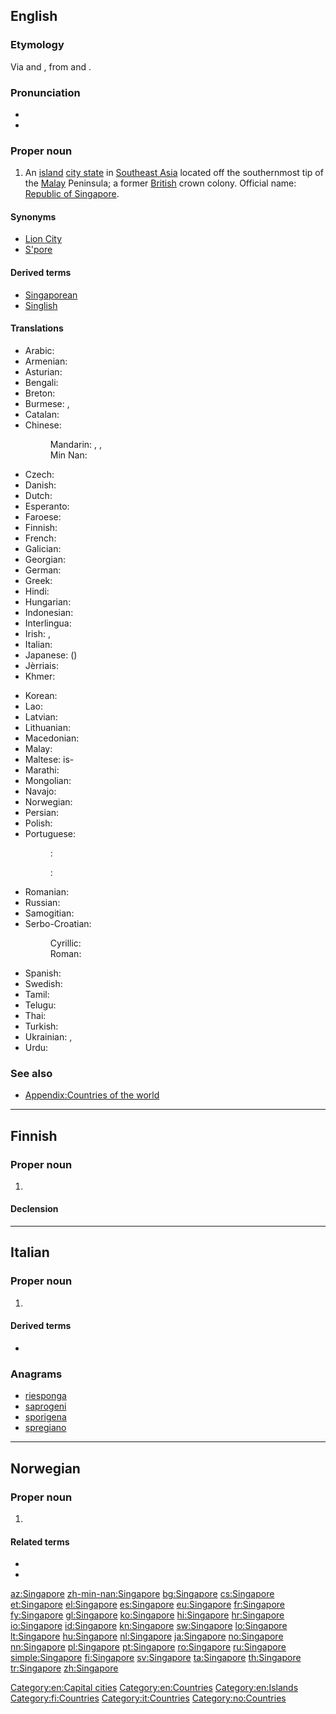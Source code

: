 ==English==
{{wikipedia}}

===Etymology===
Via {{etyl|ms|en}} {{term|singa||lion|lang=ms}} and {{term|pura||city|lang=ms}}, from {{etyl|sa|en}} {{term|sc=Deva|सिंह|tr=siṁhá||lion|lang=sa}} and {{term|sc=Deva|पुर||city|lang=sa}}.

===Pronunciation===
* {{IPA|/ˈsɪŋəpɔː/|/ˈsɪŋgəpɔː/|lang=en}}
* {{audio|En-us-Singapore.ogg|Audio (US)|lang=en}}

===Proper noun===
{{en-proper noun}}

# An [[island]] [[city state]] in [[Southeast Asia]] located off the southernmost tip of the [[Malay]] Peninsula; a former [[British]] crown colony. Official name: [[Republic of Singapore]].

====Synonyms====
* [[Lion City]] {{qualifier|informal}}
* [[S'pore]] {{qualifier|abbreviation}}

====Derived terms====
* [[Singaporean]]
* [[Singlish]]

====Translations====
{{trans-top|Republic of Singapore}}
* Arabic: {{t|ar|سنغافورة|f|tr=singhafuura}}
* Armenian: {{t|hy|Սինգապուր}}
* Asturian: {{t+|ast|Singapur}}
* Bengali: {{t|bn|সিঙ্গাপুর}}
* Breton: {{t|br|Singapour}}
* Burmese: {{t|my|စင်ကာပူ|tr=cang-kapu}}, {{t|my|စင်္ကာပူ|tr=cang-kapu}}
* Catalan: {{t+|ca|Singapur}}
* Chinese:
*: Mandarin: {{t+|cmn|新加坡|tr=Xīnjiāpō|sc=Hani}}, {{t|cmn|星加坡|tr=Xīngjiāpō|sc=Hani}}, {{qualifier|nickname}} {{t+|cmn|星洲|tr=Xīngzhōu|sc=Hani}}
*: Min Nan: {{t|nan|新加坡|tr=Sin-ka-pho|sc=Hans}}
* Czech: {{t+|cs|Singapur|m}}
* Danish: {{t|da|Singapore}}
* Dutch: {{t+|nl|Singapore}}
* Esperanto: {{t|eo|Singapuro}}
* Faroese: {{t|fo|Singapor|n}}
* Finnish: {{t+|fi|Singapore}}
* French: {{t+|fr|Singapour|m}}
* Galician: {{t+|gl|Singapur}}
* Georgian: {{t|ka|სინგაპური|sc=Geor}}
* German: {{t+|de|Singapur}}
* Greek: {{t+|el|Σιγκαπούρη|f}}
* Hindi: {{t+|hi|सिंगापुर|tr=siṅgāpur|sc=Deva}}
* Hungarian: {{t+|hu|Szingapúr}}
* Indonesian: {{t|id|Singapura}}
* Interlingua: {{t|ia|Singhapur}}
* Irish: {{t|ga|Singeapór|m}}, {{t|ga|Poblacht Shingeapór|f}}
* Italian: {{t|it|Singapore|f}}
* Japanese: {{t+|ja|シンガポール|tr=Shingapōru|sc=Jpan}} ({{t|ja|新嘉坡|sc=Jpan}})
* Jèrriais: {{t|roa-jer|Sîngapour|m}}
* Khmer: {{t|km|សិង្ហបុរី|tr=singha’borei|sc=Khmr}}
{{trans-mid}}
* Korean: {{t+|ko|싱가포르|tr=Singgaporeu|sc=Kore}}
* Lao: {{t+|lo|ສິງກະໂປ|sc=Laoo}}
* Latvian: {{t+|lv|Singapūra|f}}
* Lithuanian: {{t+|lt|Singapūras|m}}
* Macedonian: {{t+|mk|Сингапур|m}}
* Malay: {{t|ms|Singapura}}
* Maltese: is-{{t|mt|Singapor}}
* Marathi: {{t|mr|सिंगापुर|m|tr=siṅgāpur|sc=Deva}}
* Mongolian: {{t|mn|Сингапур|sc=Cyrl}}
* Navajo: {{t|nv|Sį́ʼgaboo}}
* Norwegian: {{t+|no|Singapore}}
* Persian: {{t|fa|سنگاپور|tr=Sangâpur|sc=fa-Arab}}
* Polish: {{t+|pl|Singapur}}
* Portuguese:
*: {{qualifier|Brazil}}: {{t+|pt|Cingapura|f}}
*: {{i|Portugal and Africa}}: {{t+|pt|Singapura|f}}
* Romanian: {{t+|ro|Singapore}}
* Russian: {{t+|ru|Сингапу́р|m}}
* Samogitian: {{t|sgs|Singapūrs}}
* Serbo-Croatian:
*: Cyrillic: {{t|sh|Сингапур|m|sc=Cyrl}}
*: Roman: {{t+|sh|Singapur|m}}
* Spanish: {{t+|es|Singapur|m}}
* Swedish: {{t+|sv|Singapore}}
* Tamil: {{t+|ta|சிங்கப்பூர்|tr=singgappūr|sc=Taml}}
* Telugu: {{t+|te|సింగపూర్}}
* Thai: {{t+|th|สิงคโปร์|tr=sĭngkábpoh}}
* Turkish: {{t+|tr|Singapur}}
* Ukrainian: {{t+|uk|Сінгапур}}, {{t|uk|Сингапур}}
* Urdu: {{t|ur|سنگاپور|tr=siṅgāpur|sc=ur-Arab}}
{{trans-bottom}}

===See also===
* [[Appendix:Countries of the world]]

[[Category:en:Capital cities]]
[[Category:en:Countries]]
[[Category:en:Islands]]

----

==Finnish==
{{wikipedia|lang=fi}}

===Proper noun===
{{fi-proper noun}}

# {{l|en|Singapore}}

====Declension====
{{fi-decl-nalle|n=sg|Singapor|||a}}

[[Category:fi:Countries]]

----

==Italian==
{{wikipedia|lang=it}}

===Proper noun===
{{it-proper noun|g=m}}

# {{l|en|Singapore}}

====Derived terms====
* {{l|it|singaporiano}}

===Anagrams===
* [[riesponga#Italian|riesponga]]
* [[saprogeni#Italian|saprogeni]]
* [[sporigena#Italian|sporigena]]
* [[spregiano#Italian|spregiano]]

[[Category:it:Countries]]

----

==Norwegian==

===Proper noun===
{{no-proper noun}}

# {{l|en|Singapore}}

====Related terms====
* {{l|no|singaporer}}
* {{l|no|singaporsk}}

[[Category:no:Countries]]

[[az:Singapore]]
[[zh-min-nan:Singapore]]
[[bg:Singapore]]
[[cs:Singapore]]
[[et:Singapore]]
[[el:Singapore]]
[[es:Singapore]]
[[eu:Singapore]]
[[fr:Singapore]]
[[fy:Singapore]]
[[gl:Singapore]]
[[ko:Singapore]]
[[hi:Singapore]]
[[hr:Singapore]]
[[io:Singapore]]
[[id:Singapore]]
[[kn:Singapore]]
[[sw:Singapore]]
[[lo:Singapore]]
[[lt:Singapore]]
[[hu:Singapore]]
[[nl:Singapore]]
[[ja:Singapore]]
[[no:Singapore]]
[[nn:Singapore]]
[[pl:Singapore]]
[[pt:Singapore]]
[[ro:Singapore]]
[[ru:Singapore]]
[[simple:Singapore]]
[[fi:Singapore]]
[[sv:Singapore]]
[[ta:Singapore]]
[[th:Singapore]]
[[tr:Singapore]]
[[zh:Singapore]]